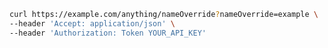 ```bash showLineNumbers copy filename="Name Override Get usage example"
curl https://example.com/anything/nameOverride?nameOverride=example \
--header 'Accept: application/json' \
--header 'Authorization: Token YOUR_API_KEY'
```
